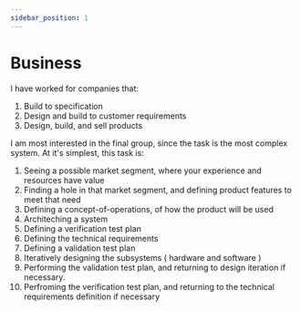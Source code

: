 ```yaml
---
sidebar_position: 1
---
```


# Business

I have worked for companies that:

1. Build to specification
2. Design and build to customer requirements
3. Design, build, and sell products

I am most interested in the final group, since the task is the most complex system. 
At it's simplest, this task is:

1. Seeing a possible market segment, where your experience and resources have value
2. Finding a hole in that market segment, and defining product features to meet that need
3. Defining a concept-of-operations, of how the product will be used
4. Architeching a system
5. Defining a verification test plan
6. Defining the technical requirements
7. Defining a validation test plan
8. Iteratively designing the subsystems ( hardware and software )
9. Performing the validation test plan, and returning to design iteration if necessary.
10. Perfroming the verification test plan, and returning to the technical requirements definition if necessary
